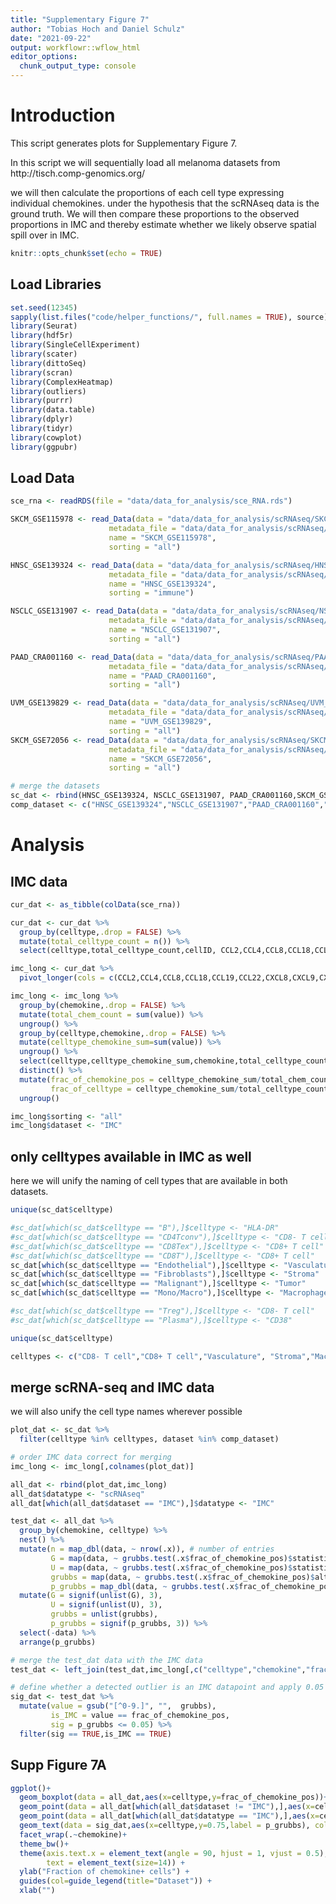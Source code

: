 ```yaml
---
title: "Supplementary Figure 7"
author: "Tobias Hoch and Daniel Schulz"
date: "2021-09-22"
output: workflowr::wflow_html
editor_options:
  chunk_output_type: console
---
```


# Introduction
This script generates plots for Supplementary Figure 7. 

In this script we will sequentially load all melanoma datasets from http://tisch.comp-genomics.org/

we will then calculate the proportions of each cell type expressing individual chemokines. under the hypothesis that the scRNAseq data is the ground truth. We will then compare these proportions to the observed proportions in IMC and thereby estimate whether we likely observe spatial spill over in IMC.

```r
knitr::opts_chunk$set(echo = TRUE)
```

## Load Libraries

```r
set.seed(12345)
sapply(list.files("code/helper_functions/", full.names = TRUE), source)
library(Seurat)
library(hdf5r)
library(SingleCellExperiment)
library(scater)
library(dittoSeq)
library(scran)
library(ComplexHeatmap)
library(outliers)
library(purrr)
library(data.table)
library(dplyr)
library(tidyr)
library(cowplot)
library(ggpubr)
```

## Load Data

```r
sce_rna <- readRDS(file = "data/data_for_analysis/sce_RNA.rds")

SKCM_GSE115978 <- read_Data(data = "data/data_for_analysis/scRNAseq/SKCM_GSE115978_aPD1_expression.h5",
                      metadata_file = "data/data_for_analysis/scRNAseq/SKCM_GSE115978_aPD1_CellMetainfo_table.tsv",
                      name = "SKCM_GSE115978",
                      sorting = "all")

HNSC_GSE139324 <- read_Data(data = "data/data_for_analysis/scRNAseq/HNSC_GSE139324_expression.h5",
                      metadata_file = "data/data_for_analysis/scRNAseq/HNSC_GSE139324_CellMetainfo_table.tsv",
                      name = "HNSC_GSE139324",
                      sorting = "immune")

NSCLC_GSE131907 <- read_Data(data = "data/data_for_analysis/scRNAseq/NSCLC_GSE131907_expression.h5",
                      metadata_file = "data/data_for_analysis/scRNAseq/NSCLC_GSE131907_CellMetainfo_table.tsv",
                      name = "NSCLC_GSE131907",
                      sorting = "all")

PAAD_CRA001160 <- read_Data(data = "data/data_for_analysis/scRNAseq/PAAD_CRA001160_expression.h5",
                      metadata_file = "data/data_for_analysis/scRNAseq/PAAD_CRA001160_CellMetainfo_table.tsv",
                      name = "PAAD_CRA001160",
                      sorting = "all")

UVM_GSE139829 <- read_Data(data = "data/data_for_analysis/scRNAseq/UVM_GSE139829_expression.h5",
                      metadata_file = "data/data_for_analysis/scRNAseq/UVM_GSE139829_CellMetainfo_table.tsv",
                      name = "UVM_GSE139829",
                      sorting = "all")
SKCM_GSE72056 <- read_Data(data = "data/data_for_analysis/scRNAseq/SKCM_GSE72056_expression.h5",
                      metadata_file = "data/data_for_analysis/scRNAseq/SKCM_GSE72056_CellMetainfo_table.tsv",
                      name = "SKCM_GSE72056",
                      sorting = "all")

# merge the datasets
sc_dat <- rbind(HNSC_GSE139324, NSCLC_GSE131907, PAAD_CRA001160,SKCM_GSE115978, SKCM_GSE72056, UVM_GSE139829)
comp_dataset <- c("HNSC_GSE139324","NSCLC_GSE131907","PAAD_CRA001160","SKCM_GSE115978","SKCM_GSE72056","UVM_GSE139829")

```

# Analysis

## IMC data

```r
cur_dat <- as_tibble(colData(sce_rna))

cur_dat <- cur_dat %>%
  group_by(celltype,.drop = FALSE) %>%
  mutate(total_celltype_count = n()) %>%
  select(celltype,total_celltype_count,cellID, CCL2,CCL4,CCL8,CCL18,CCL19,CCL22,CXCL8,CXCL9,CXCL10,CXCL12,CXCL13)

imc_long <- cur_dat %>%
  pivot_longer(cols = c(CCL2,CCL4,CCL8,CCL18,CCL19,CCL22,CXCL8,CXCL9,CXCL10,CXCL12,CXCL13),names_to = "chemokine")

imc_long <- imc_long %>%
  group_by(chemokine,.drop = FALSE) %>%
  mutate(total_chem_count = sum(value)) %>%
  ungroup() %>%
  group_by(celltype,chemokine,.drop = FALSE) %>%
  mutate(celltype_chemokine_sum=sum(value)) %>%
  ungroup() %>%
  select(celltype,celltype_chemokine_sum,chemokine,total_celltype_count,total_chem_count) %>%
  distinct() %>%
  mutate(frac_of_chemokine_pos = celltype_chemokine_sum/total_chem_count,
         frac_of_celltype = celltype_chemokine_sum/total_celltype_count) %>%
  ungroup()

imc_long$sorting <- "all"
imc_long$dataset <- "IMC"
```

## only celltypes available in IMC as well

here we will unify the naming of cell types that are available in both datasets.

```r
unique(sc_dat$celltype)

#sc_dat[which(sc_dat$celltype == "B"),]$celltype <- "HLA-DR"
#sc_dat[which(sc_dat$celltype == "CD4Tconv"),]$celltype <- "CD8- T cell"
#sc_dat[which(sc_dat$celltype == "CD8Tex"),]$celltype <- "CD8+ T cell"
#sc_dat[which(sc_dat$celltype == "CD8T"),]$celltype <- "CD8+ T cell"
sc_dat[which(sc_dat$celltype == "Endothelial"),]$celltype <- "Vasculature"
sc_dat[which(sc_dat$celltype == "Fibroblasts"),]$celltype <- "Stroma"
sc_dat[which(sc_dat$celltype == "Malignant"),]$celltype <- "Tumor"
sc_dat[which(sc_dat$celltype == "Mono/Macro"),]$celltype <- "Macrophage"

#sc_dat[which(sc_dat$celltype == "Treg"),]$celltype <- "CD8- T cell"
#sc_dat[which(sc_dat$celltype == "Plasma"),]$celltype <- "CD38"

unique(sc_dat$celltype)

celltypes <- c("CD8- T cell","CD8+ T cell","Vasculature", "Stroma","Macrophage","Tumor")
```

## merge scRNA-seq and IMC data

we will also unify the cell type names wherever possible

```r
plot_dat <- sc_dat %>%
  filter(celltype %in% celltypes, dataset %in% comp_dataset)

# order IMC data correct for merging 
imc_long <- imc_long[,colnames(plot_dat)]

all_dat <- rbind(plot_dat,imc_long)
all_dat$datatype <- "scRNAseq"
all_dat[which(all_dat$dataset == "IMC"),]$datatype <- "IMC"
```

```r
test_dat <- all_dat %>%
  group_by(chemokine, celltype) %>%
  nest() %>%         
  mutate(n = map_dbl(data, ~ nrow(.x)), # number of entries
         G = map(data, ~ grubbs.test(.x$frac_of_chemokine_pos)$statistic[[1]]), # G statistic
         U = map(data, ~ grubbs.test(.x$frac_of_chemokine_pos)$statistic[[2]]), # U statistic
         grubbs = map(data, ~ grubbs.test(.x$frac_of_chemokine_pos)$alternative), # Alternative hypotesis
         p_grubbs = map_dbl(data, ~ grubbs.test(.x$frac_of_chemokine_pos)$p.value)) %>% # p-value
  mutate(G = signif(unlist(G), 3),
         U = signif(unlist(U), 3),
         grubbs = unlist(grubbs),
         p_grubbs = signif(p_grubbs, 3)) %>%
  select(-data) %>%
  arrange(p_grubbs)

# merge the test_dat data with the IMC data
test_dat <- left_join(test_dat,imc_long[,c("celltype","chemokine","frac_of_chemokine_pos")],by=c("celltype","chemokine"))

# define whether a detected outlier is an IMC datapoint and apply 0.05 significant value cut-off
sig_dat <- test_dat %>%
  mutate(value = gsub("[^0-9.]", "",  grubbs),
         is_IMC = value == frac_of_chemokine_pos,
         sig = p_grubbs <= 0.05) %>%
  filter(sig == TRUE,is_IMC == TRUE)
```

## Supp Figure 7A

```r
ggplot()+
  geom_boxplot(data = all_dat,aes(x=celltype,y=frac_of_chemokine_pos))+
  geom_point(data = all_dat[which(all_dat$dataset != "IMC"),],aes(x=celltype,y=frac_of_chemokine_pos,col=as.factor(dataset)))+
  geom_point(data = all_dat[which(all_dat$datatype == "IMC"),],aes(x=celltype,y=frac_of_chemokine_pos),col="red",shape=18, size=5)+
  geom_text(data = sig_dat,aes(x=celltype,y=0.75,label = p_grubbs), color= "red", angle=90) +
  facet_wrap(.~chemokine)+
  theme_bw()+
  theme(axis.text.x = element_text(angle = 90, hjust = 1, vjust = 0.5),
        text = element_text(size=14)) +
  ylab("Fraction of chemokine+ cells") +
  guides(col=guide_legend(title="Dataset")) +
  xlab("")
```
